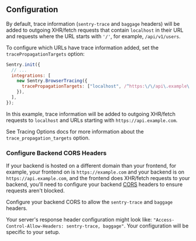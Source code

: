 ## Configuration

By default, trace information (`sentry-trace` and `baggage` headers) will be added to outgoing XHR/fetch requests that contain `localhost` in their URL and requests where the URL starts with `'/'`, for example, `/api/v1/users`.

To configure which URLs have trace information added, set the `tracePropagationTargets` option:

```javascript
Sentry.init({
  // ...
  integrations: [
    new Sentry.BrowserTracing({
      tracePropagationTargets: ["localhost", /^https:\/\/api\.example\.com/],
    }),
  ],
});
```

In this example, trace information will be added to outgoing XHR/fetch requests to `localhost` and URLs starting with `https://api.example.com`.

See <PlatformLink to="/configuration/options/#trace-propagation-targets">Tracing Options</PlatformLink> docs for more information about the `trace_propagation_targets` option.

### Configure Backend CORS Headers

If your backend is hosted on a different domain than your frontend, for example, your frontend on is `https://example.com` and your backend is on `https://api.example.com`, and the frontend does XHR/fetch requests to your backend, you'll need to configure your backend [CORS](https://developer.mozilla.org/en-US/docs/Web/HTTP/Headers/Access-Control-Allow-Headers) headers to ensure requests aren't blocked.

Configure your backend CORS to allow the `sentry-trace` and `baggage` headers.

Your server's response header configuration might look like: `"Access-Control-Allow-Headers: sentry-trace, baggage"`. Your configuration will be specific to your setup.
